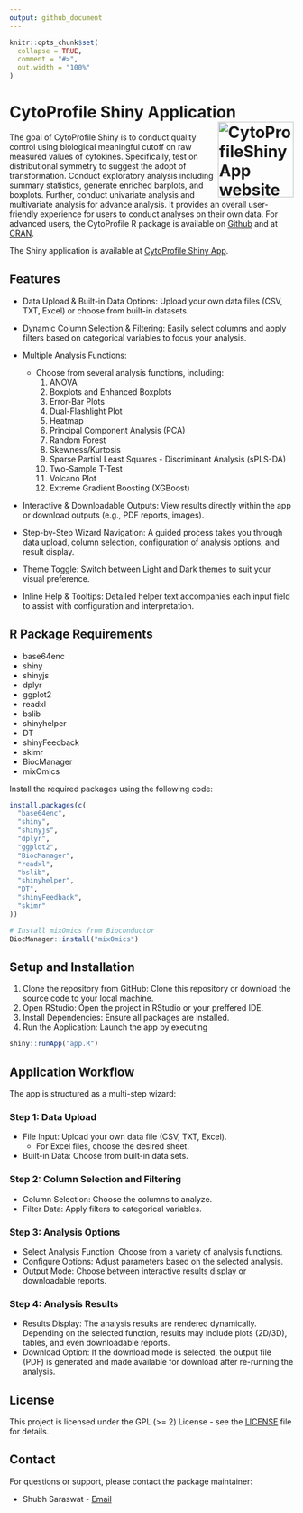```yaml
---
output: github_document
---
```


<!-- README.md is generated from README.Rmd. Please edit that file -->


```r
knitr::opts_chunk$set(
  collapse = TRUE,
  comment = "#>",
  out.width = "100%"
)
```

# CytoProfile Shiny Application <a href="https://saraswatsh.github.io/CytoProfileShinyApp/"><img src="man/figures/logo.png" align="right" height="134" alt="CytoProfileShinyApp website" /></a>

The goal of CytoProfile Shiny is to conduct quality control using biological
meaningful cutoff on raw measured values of cytokines. Specifically, test on 
distributional symmetry to suggest the adopt of transformation. 
Conduct exploratory analysis including summary statistics, generate enriched 
barplots, and boxplots. Further, conduct univariate analysis and 
multivariate analysis for advance analysis. It provides an overall user-friendly
experience for users to conduct analyses on their own data. For advanced users, 
the CytoProfile R package is available on [Github](https://github.com/saraswatsh/CytoProfile) and 
at [CRAN](https://cran.r-project.org/package=CytoProfile).

The Shiny application is available at [CytoProfile Shiny App](https://saraswatsh-cytoprofileshinyapp.share.connect.posit.cloud).


## Features

* Data Upload & Built-in Data Options:
    Upload your own data files (CSV, TXT, Excel) or choose from built-in datasets.

* Dynamic Column Selection & Filtering:
    Easily select columns and apply filters based on categorical variables to focus your analysis.

* Multiple Analysis Functions:
  - Choose from several analysis functions, including:
    1. ANOVA
    2. Boxplots and Enhanced Boxplots
    3. Error-Bar Plots
    4. Dual-Flashlight Plot
    5. Heatmap
    6. Principal Component Analysis (PCA)
    7. Random Forest
    8. Skewness/Kurtosis
    9. Sparse Partial Least Squares - Discriminant Analysis (sPLS-DA)
    10. Two-Sample T-Test
    11. Volcano Plot
    12. Extreme Gradient Boosting (XGBoost)

* Interactive & Downloadable Outputs:
    View results directly within the app or download outputs (e.g., PDF reports, images).

* Step-by-Step Wizard Navigation:
    A guided process takes you through data upload, column selection, configuration of analysis options, and result display.

* Theme Toggle:
    Switch between Light and Dark themes to suit your visual preference.

* Inline Help & Tooltips:
    Detailed helper text accompanies each input field to assist with configuration and interpretation.

## R Package Requirements

* base64enc
* shiny
* shinyjs
* dplyr
* ggplot2
* readxl
* bslib
* shinyhelper
* DT
* shinyFeedback
* skimr
* BiocManager
* mixOmics

Install the required packages using the following code:

```r
install.packages(c(
  "base64enc",
  "shiny",
  "shinyjs",
  "dplyr",
  "ggplot2",
  "BiocManager",
  "readxl",
  "bslib",
  "shinyhelper",
  "DT",
  "shinyFeedback",
  "skimr"
))

# Install mixOmics from Bioconductor
BiocManager::install("mixOmics")
```

## Setup and Installation

1. Clone the repository from GitHub:
    Clone this repository or download the source code to your local machine.
2. Open RStudio:
    Open the project in RStudio or your preffered IDE. 
3. Install Dependencies: 
    Ensure all packages are installed. 
4. Run the Application:
   Launch the app by executing 
```r
shiny::runApp("app.R")
```

## Application Workflow

The app is structured as a multi-step wizard: 

### Step 1: Data Upload

* File Input: Upload your own data file (CSV, TXT, Excel). 
  * For Excel files, choose the desired sheet. 
* Built-in Data: Choose from built-in data sets.

### Step 2: Column Selection and Filtering

* Column Selection: Choose the columns to analyze.
* Filter Data: Apply filters to categorical variables.

### Step 3: Analysis Options

* Select Analysis Function: Choose from a variety of analysis functions.
* Configure Options: Adjust parameters based on the selected analysis.
* Output Mode: Choose between interactive results display or downloadable reports.

### Step 4: Analysis Results

* Results Display: The analysis results are rendered dynamically. Depending on the selected function, results may include plots (2D/3D), tables, and even downloadable reports.
* Download Option: If the download mode is selected, the output file (PDF) is generated and made available for download 
after re-running the analysis.

## License

This project is licensed under the GPL (>= 2) License - see the [LICENSE](LICENSE.md) file for details.

## Contact

For questions or support, please contact the package maintainer:

* Shubh Saraswat - [Email](shubh.saraswat00@gmail.com)